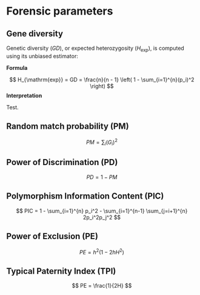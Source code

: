 # Forensic parameters

## Gene diversity

Genetic diversity ($GD$), or expected heterozygosity ($H_{\mathrm{exp}}$), is computed using its unbiased estimator:

__Formula__

$$
  H_{\mathrm{exp}} = GD = \frac{n}{n - 1} \left( 1 - \sum_{i=1}^{n}(p_i)^2 \right)
$$
__Interpretation__

Test.

## Random match probability (PM)

$$
PM = \sum_i (G_i)^2
$$

## Power of Discrimination (PD)

$$
PD = 1 - PM
$$


## Polymorphism Information Content (PIC)

$$
PIC = 1 - \sum_{i=1}^{n} p_i^2 - \sum_{i=1}^{n-1} \sum_{j=i+1}^{n} 2p_i^2p_j^2
$$


## Power of Exclusion (PE)

$$
PE = h^2\left(1 - 2hH^2\right)
$$

## Typical Paternity Index (TPI)

$$
PE = \frac{1}{2H}
$$